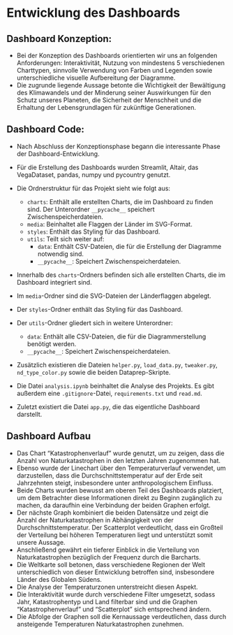# Entwicklung des Dashboards

## Dashboard Konzeption: 
- Bei der Konzeption des Dashboards orientierten wir uns an folgenden Anforderungen: Interaktivität, Nutzung von mindestens 5 verschiedenen Charttypen, sinnvolle Verwendung von Farben und Legenden sowie unterschiedliche visuelle Aufbereitung der Diagramme.
- Die zugrunde liegende Aussage betonte die Wichtigkeit der Bewältigung des Klimawandels und der Minderung seiner Auswirkungen für den Schutz unseres Planeten, die Sicherheit der Menschheit und die Erhaltung der Lebensgrundlagen für zukünftige Generationen.

## Dashboard Code: 
- Nach Abschluss der Konzeptionsphase begann die interessante Phase der Dashboard-Entwicklung.
- Für die Erstellung des Dashboards wurden Streamlit, Altair, das VegaDataset, pandas, numpy und pycountry genutzt.
- Die Ordnerstruktur für das Projekt sieht wie folgt aus:


    - `charts`: Enthält alle erstellten Charts, die im Dashboard zu finden sind. Der Unterordner `__pycache__` speichert Zwischenspeicherdateien.
    - `media`: Beinhaltet alle Flaggen der Länder im SVG-Format.
    - `styles`: Enthält das Styling für das Dashboard.
    - `utils`: Teilt sich weiter auf:
        - `data`: Enthält CSV-Dateien, die für die Erstellung der Diagramme notwendig sind.
        - `__pycache__`: Speichert Zwischenspeicherdateien.
- Innerhalb des `charts`-Ordners befinden sich alle erstellten Charts, die im Dashboard integriert sind.
- Im `media`-Ordner sind die SVG-Dateien der Länderflaggen abgelegt.
- Der `styles`-Ordner enthält das Styling für das Dashboard.
- Der `utils`-Ordner gliedert sich in weitere Unterordner:
    - `data`: Enthält alle CSV-Dateien, die für die Diagrammerstellung benötigt werden.
    - `__pycache__`: Speichert Zwischenspeicherdateien.
- Zusätzlich existieren die Dateien `helper.py`, `load_data.py`, `tweaker.py`, `nd_type_color.py` sowie die beiden Dataprep-Skripte.
- Die Datei `analysis.ipynb` beinhaltet die Analyse des Projekts. Es gibt außerdem eine `.gitignore`-Datei, `requirements.txt` und `read.md`.
- Zuletzt existiert die Datei `app.py`, die das eigentliche Dashboard darstellt.

## Dashboard Aufbau
- Das Chart "Katastrophenverlauf" wurde genutzt, um zu zeigen, dass die Anzahl von Naturkatastrophen in den letzten Jahren zugenommen hat.
- Ebenso wurde der Linechart über den Temperaturverlauf verwendet, um darzustellen, dass die Durchschnittstemperatur auf der Erde seit Jahrzehnten steigt, insbesondere unter anthropologischem Einfluss.
- Beide Charts wurden bewusst am oberen Teil des Dashboards platziert, um dem Betrachter diese Informationen direkt zu Beginn zugänglich zu machen, da daraufhin eine Verbindung der beiden Graphen erfolgt.
- Der nächste Graph kombiniert die beiden Datensätze und zeigt die Anzahl der Naturkatastrophen in Abhängigkeit von der Durchschnittstemperatur. Der Scatterplot verdeutlicht, dass ein Großteil der Verteilung bei höheren Temperaturen liegt und unterstützt somit unsere Aussage.
- Anschließend gewährt ein tieferer Einblick in die Verteilung von Naturkatastrophen bezüglich der Frequenz durch die Barcharts.
- Die Weltkarte soll betonen, dass verschiedene Regionen der Welt unterschiedlich von dieser Entwicklung betroffen sind, insbesondere Länder des Globalen Südens.
- Die Analyse der Temperaturzonen unterstreicht diesen Aspekt.
- Die Interaktivität wurde durch verschiedene Filter umgesetzt, sodass Jahr, Katastrophentyp und Land filterbar sind und die Graphen "Katastrophenverlauf" und "Scatterplot" sich entsprechend ändern.
- Die Abfolge der Graphen soll die Kernaussage verdeutlichen, dass durch ansteigende Temperaturen Naturkatastrophen zunehmen.



